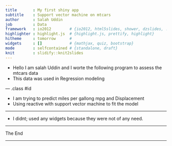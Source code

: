 ```yaml
---
title       : My first shiny app
subtitle    : Support vector machine on mtcars
author      : Salah Uddin
job         : Data 
framework   : io2012        # {io2012, html5slides, shower, dzslides, ...}
highlighter : highlight.js  # {highlight.js, prettify, highlight}
hitheme     : tomorrow      # 
widgets     : []            # {mathjax, quiz, bootstrap}
mode        : selfcontained # {standalone, draft}
knit        : slidify::knit2slides
---
```


* Hello I am salah Uddin and I worte the following program to assess the mtcars data
* This data was used in Regression modeling

--- .class #id 

* I am trying to predict miles per gallong mpg and Displacement 
* Using reactive with support vector machine to fit the model

---



* I didnt; used any widgets because they were not of any need. 

---

The End

---






